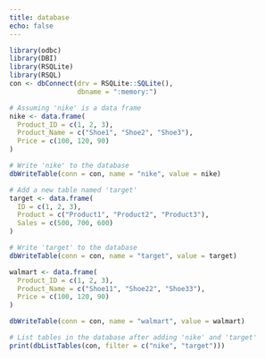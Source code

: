 ```yaml
---
title: database
echo: false
---
```


```r
library(odbc)
library(DBI)
library(RSQLite)
library(RSQL)
con <- dbConnect(drv = RSQLite::SQLite(),
                 dbname = ":memory:")

# Assuming 'nike' is a data frame
nike <- data.frame(
  Product_ID = c(1, 2, 3),
  Product_Name = c("Shoe1", "Shoe2", "Shoe3"),
  Price = c(100, 120, 90)
)

# Write 'nike' to the database
dbWriteTable(conn = con, name = "nike", value = nike)

# Add a new table named 'target'
target <- data.frame(
  ID = c(1, 2, 3),
  Product = c("Product1", "Product2", "Product3"),
  Sales = c(500, 700, 600)
)

# Write 'target' to the database
dbWriteTable(conn = con, name = "target", value = target)

walmart <- data.frame(
  Product_ID = c(1, 2, 3),
  Product_Name = c("Shoe11", "Shoe22", "Shoe33"),
  Price = c(100, 120, 90)
)

dbWriteTable(conn = con, name = "walmart", value = walmart)

# List tables in the database after adding 'nike' and 'target'
print(dbListTables(con, filter = c("nike", "target")))
```
